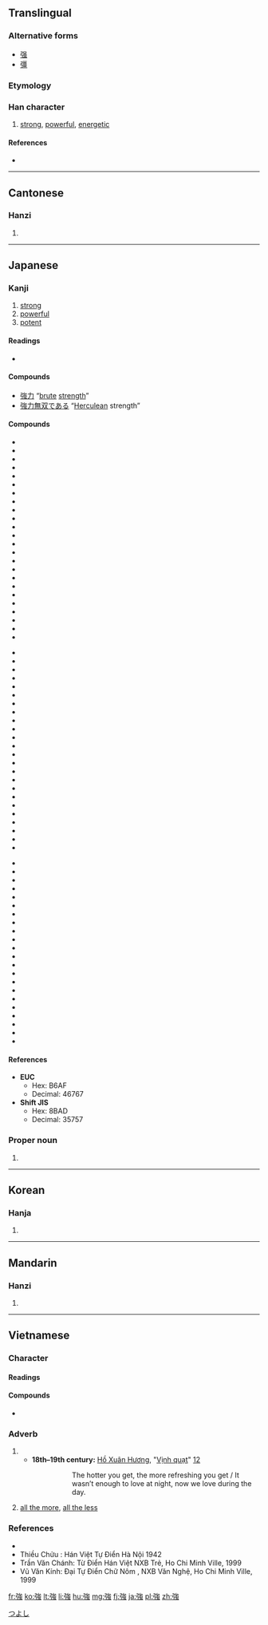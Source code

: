 {{also|强|彊}}
==Translingual==

===Alternative forms===
* [[强]]
* [[彊]]

===Etymology===
{{Han compound|弘|虫|c1=p|c2=s|t2=insect|ls=psc}}

===Han character===
{{Han char|rn=57|rad=弓|as=08|sn=11|four=1323<sub>6</sub>|canj=弓戈中戈 (NILI)|ids=⿰[[弓]][[𧈧]]}}

# [[strong]], [[powerful]], [[energetic]]

====References====
* {{Han ref|kx=0359.230|dkj=09815|hdz=20999.070|uh=5F37|ud=24375|bh=B16A|bd=45418}}

----

==Cantonese==

===Hanzi===
{{yue-hanzi|sim=强|jyut=[[goeng6]], [[koeng4]], [[koeng5]]|y=geung6, keung4, keung5}}

# {{defn|lang=yue|sort=弓08}}

----

==Japanese==

===Kanji===
{{ja-kanji|grade=2|rs=弓08}}

# [[strong]]
# [[powerful]]
# [[potent]]

====Readings====
* {{ja-readings
|goon=[[ごう]] (gō) < [[がう]] (gau)
|kanon=[[きょう]] (kyō) < [[きやう]] (kyau)
|toon=[[がん]] (gan) {{qualifier|non-[[w:Jōyō kanji|Jōyō]] reading}}
|kun=[[つよい]] (tsuyoi), [[しいる]] (shiiru), [[つよまる]] (tsuyomaru)}}

====Compounds====
* [[強力]] “[[brute]] [[strength]]”
* [[強力無双である]] “[[Herculean]] strength”

====Compounds====
{{top3}}
*{{l|ja|sc=Jpan|頑強|tr=がんきょう, gankyō}}
*{{l|ja|sc=Jpan|強圧|tr=きょうあつ, kyōatsu}}
*{{l|ja|sc=Jpan|強化|tr=きょうか, kyōka}}
*{{l|ja|sc=Jpan|強悍|tr=きょうかん, kyōkan}}
*{{l|ja|sc=Jpan|強諫|tr=こうれん, kōren}}
*{{l|ja|sc=Jpan|強顔|tr=きょうがん, kyōgan}}
*{{l|ja|sc=Jpan|強幹弱枝|tr=きょうかんじゃくし, kyōkanjakushi}}
*{{l|ja|sc=Jpan|強記|tr=きょうき, kyōki}}
*{{l|ja|sc=Jpan|強禦|tr=きょうぎょ, kyōgyo}}
*{{l|ja|sc=Jpan|強圉|tr=きょうぎょ, kyōgyo}}
*{{l|ja|sc=Jpan|強肩|tr=きょうけん, kyōken}}
*{{l|ja|sc=Jpan|強健|tr=きょうけん, kyōken}}
*{{l|ja|sc=Jpan|強権|tr=きょうけん, kyōken}}
*{{l|ja|sc=Jpan|強固|tr=きょうこ, kyōko}}
*{{l|ja|sc=Jpan|強行|tr=きょうこう, kyōkō}}
*{{l|ja|sc=Jpan|強攻|tr=きょうこう, kyōkō}}
*{{l|ja|sc=Jpan|強硬|tr=きょうこう, kyōkō}}
*{{l|ja|sc=Jpan|強梗|tr=きょうこう, kyōkō}}
*{{l|ja|sc=Jpan|強豪|tr=きょうごう, kyōgō}}
*{{l|ja|sc=Jpan|強行軍|tr=きょうこうぐん, kyōkōgun}}
*{{l|ja|sc=Jpan|強仕|tr=きょうし, kyōshi}}
*{{l|ja|sc=Jpan|強死|tr=きょうし, kyōshi}}
*{{l|ja|sc=Jpan|強志|tr=きょうし, kyōshi}}
*{{l|ja|sc=Jpan|強弱|tr=きょうじゃく, kyōjaku}}
{{mid3}}
*{{l|ja|sc=Jpan|強襲|tr=きょうしゅう, kyōshū}}
*{{l|ja|sc=Jpan|強恕|tr=きょうじょ, kyōjo}}
*{{l|ja|sc=Jpan|強靭|tr=きょうじん, kyōjin}}
*{{l|ja|sc=Jpan|強制|tr=きょうせい, kyōsei}}
*{{l|ja|sc=Jpan|強請|tr=きょうせい, kyōsei}}
*{{l|ja|sc=Jpan|強僭|tr=きょうせん, kyōsen}}
*{{l|ja|sc=Jpan|強壮|tr=きょうそう, kyōsō}}
*{{l|ja|sc=Jpan|強大|tr=きょうだい, kyōdai}}
*{{l|ja|sc=Jpan|強調|tr=きょうちょう, kyōchō}}
*{{l|ja|sc=Jpan|強弩|tr=きょうど, kyōdo}}
*{{l|ja|sc=Jpan|強忍|tr=きょうにん, kyōnin}}
*{{l|ja|sc=Jpan|強迫|tr=きょうはく, kyōhaku}}
*{{l|ja|sc=Jpan|強迫観念|tr=きょうはくかんねん, kyōhakukannen}}
*{{l|ja|sc=Jpan|強半|tr=きょうはん, kyōhan}}
*{{l|ja|sc=Jpan|強風|tr=きょうふう, kyōhū}}
*{{l|ja|sc=Jpan|強弁|tr=きょうべん, kyōben}}
*{{l|ja|sc=Jpan|強暴|tr=きょうぼう, kyōbō}}
*{{l|ja|sc=Jpan|強要|tr=きょうよう, kyōyō}}
*{{l|ja|sc=Jpan|強梁|tr=きょうりょう, kyōryō}}
*{{l|ja|sc=Jpan|強力|tr=きょうりょく, kyōryoku}}
*{{l|ja|sc=Jpan|強烈|tr=きょうれつ, kyōretsu}}
*{{l|ja|sc=Jpan|屈強|tr=くっきょう, kukkyō}}
*{{l|ja|sc=Jpan|堅強|tr=けんきょう, kenkyō}}
*{{l|ja|sc=Jpan|牽強|tr=けんきょう, kenkyō}}
{{mid3}}
*{{l|ja|sc=Jpan|件強|tr=けんきょう, kenkyō}}
*{{l|ja|sc=Jpan|強引|tr=ごういん, gōin}}
*{{l|ja|sc=Jpan|強姦|tr=ごうかん, gōkan}}
*{{l|ja|sc=Jpan|強情|tr=ごうじょう, gōjō}}
*{{l|ja|sc=Jpan|強訴|tr=ごうそ, gōso}}
*{{l|ja|sc=Jpan|強奪|tr=ごうだつ, gōdatsu}}
*{{l|ja|sc=Jpan|強談|tr=ごうだん, gōdan}}
*{{l|ja|sc=Jpan|強談威迫|tr=ごうだにはく, gōdanihaku}}
*{{l|ja|sc=Jpan|強盗|tr=ごうとう, gōtō}}
*{{l|ja|sc=Jpan|強飯|tr=こわめし, kowameshi}}
*{{l|ja|sc=Jpan|強欲|tr=ごうよく, gōyoku}}
*{{l|ja|sc=Jpan|強力犯|tr=ごうりきはん, gōrikihan}}
*{{l|ja|sc=Jpan|強強|tr=つよつよ, tsuyotsuyo}}
*{{l|ja|sc=Jpan|強談判|tr=こわだんぱん, kowadanpan}}
*{{l|ja|sc=Jpan|強面|tr=こわもて, kowamote}}
*{{l|ja|sc=Jpan|強気|tr=つよき, tsuyoki}}
*{{l|ja|sc=Jpan|強腰|tr=つよごし, tsuyogosi}}
*{{l|ja|sc=Jpan|強吟|tr=つよぎん, tsuyogin}}
*{{l|ja|sc=Jpan|富強|tr=ふきょう, hukyō}}
*{{l|ja|sc=Jpan|勉強|tr=べんきょう, benkyō}}
*{{l|ja|sc=Jpan|補強|tr=ほきょう, hokyō}}
*{{l|ja|sc=Jpan|列強|tr=れっきょう, rekkyō}}
{{bottom}}

====References====
* '''EUC'''
** Hex: B6AF
** Decimal: 46767
* '''Shift JIS'''
** Hex: 8BAD
** Decimal: 35757

===Proper noun===
{{ja-pos|k|proper|hira=つよし|rom=Tsuyoshi}}

# {{given name|male|lang=ja}}

[[Category:Japanese male given names|つよし]]

----

==Korean==

===Hanja===
{{ko-hanja|hangeul=강|eumhun=|rv=gang|mr=kang|y=kang}}

# {{defn|lang=ko|sort=弓08}}

----

==Mandarin==

===Hanzi===
{{cmn-hanzi|sim=强|pin=[[jiàng]] ([[jiang4]]), [[qiáng]] ([[qiang2]]), [[qiǎng]] ([[qiang3]])|wg=chiang<sup>4</sup>, ch'iang<sup>2</sup>, ch'iang<sup>3</sup>}}

# {{defn|lang=cmn|sort=弓08}}

----

==Vietnamese==

===Character===
{{rfc-header|Nom character|lang=vi}}

====Readings====
{{vi-readings|hanviet=[[cường]], [[cưỡng]]|nom=[[càng]], [[cượng]], [[cướng]], [[gắng]], [[cường]], [[gàn]], [[ngượng]], [[cưỡng]], [[gương]], [[gượng]], [[gàng]]|rs=弓08}}

====Compounds====
* {{vi-l|強國|cường quốc}}

===Adverb===
{{vi-adv|sc=Hani|càng|rs=弓08}}

# {{non-gloss definition|lang=vi|With a [[comparative]] or verb phrase, establishes a parallel with one or more other such comparatives.}}
#* '''18th–19th century:''' [[w:Hồ Xuân Hương|Hồ Xuân Hương]], "[[s:vi:Vịnh cái quạt|Vịnh quạt]]" [http://nomfoundation.org/vn/du-an-nom/Ho-Xuan-Huong/Tho-Ho-Xuan-Huong/22-Vinh_quat][http://nomfoundation.org/nom-project/Ho-Xuan-Huong/Ho-Xuan-Huong-of-poems/22-The_paper_fan]
#*: {{vi-ruby|強燶包饒辰強沫/要店諸斐吏要𣈜|càng nóng bao nhiêu thời càng mát / yêu đêm chưa phỉ lại yêu ngày}}
#*:: The hotter you get, the more refreshing you get / It wasn’t enough to love at night, now we love during the day.
# [[all the more]], [[all the less]]

===References===
* {{R:WinVNKey:Lê Sơn Thanh}}
* Thiều Chửu : Hán Việt Tự Điển  Hà Nội 1942
* Trần Văn Chánh: Từ Điển Hán Việt NXB Trẻ, Ho Chi Minh Ville, 1999
* Vũ Văn Kính: Đại Tự Điển Chữ Nôm , NXB Văn Nghệ, Ho Chi Minh Ville, 1999

[[fr:強]]
[[ko:強]]
[[lt:強]]
[[li:強]]
[[hu:強]]
[[mg:強]]
[[fj:強]]
[[ja:強]]
[[pl:強]]
[[zh:強]]